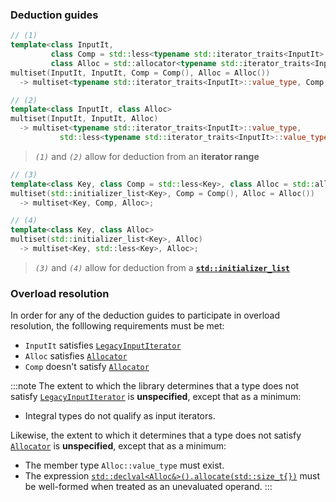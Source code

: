 ### Deduction guides
```cpp
// (1)
template<class InputIt,
         class Comp = std::less<typename std::iterator_traits<InputIt>::value_type>,
         class Alloc = std::allocator<typename std::iterator_traits<InputIt>::value_type>>
multiset(InputIt, InputIt, Comp = Comp(), Alloc = Alloc())
  -> multiset<typename std::iterator_traits<InputIt>::value_type, Comp, Alloc>;
```
```cpp
// (2)
template<class InputIt, class Alloc>
multiset(InputIt, InputIt, Alloc)
  -> multiset<typename std::iterator_traits<InputIt>::value_type,
           std::less<typename std::iterator_traits<InputIt>::value_type>, Alloc>;
```
> *`(1)`* and *`(2)`* allow for deduction from an **iterator range**

```cpp
// (3)
template<class Key, class Comp = std::less<Key>, class Alloc = std::allocator<Key>>
multiset(std::initializer_list<Key>, Comp = Comp(), Alloc = Alloc())
  -> multiset<Key, Comp, Alloc>;
```
```cpp
// (4)
template<class Key, class Alloc>
multiset(std::initializer_list<Key>, Alloc)
  -> multiset<Key, std::less<Key>, Alloc>;
```
> *`(3)`* and *`(4)`* allow for deduction from a [**`std::initializer_list`**](#)

### Overload resolution
In order for any of the deduction guides to participate in overload resolution,
the folllowing requirements must be met:
 - `InputIt` satisfies [`LegacyInputIterator`](#)
 - `Alloc` satisfies [`Allocator`](#)
 - `Comp` doesn't satisfy [`Allocator`](#)

:::note
The extent to which the library determines that a type does not satisfy [`LegacyInputIterator`](#) is **unspecified**,
except that as a minimum:
 - Integral types do not qualify as input iterators.

Likewise, the extent to which it determines that a type does not satisfy [`Allocator`](#) is **unspecified**,
except that as a minimum:
 - The member type `Alloc::value_type` must exist.
 - The expression [`std::declval<Alloc&>().allocate(std::size_t{})`](#) must be well-formed when treated as an unevaluated operand.
:::
